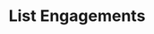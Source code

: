 ---
title: 'List Engagements'
description: 'List Engagements in any CRM Platform using this endpoint'
openapi: "GET /crm/engagement"
---